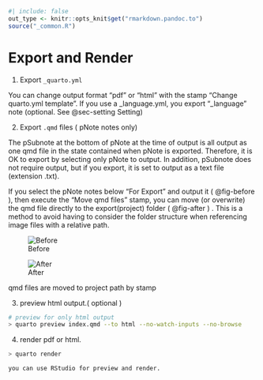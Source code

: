 ```r
#| include: false
out_type <- knitr::opts_knit$get("rmarkdown.pandoc.to")
source("_common.R")
```
# Export and Render {#sec-export }

1. Export `_quarto.yml`

You can change output format "pdf" or "html"  with the stamp "Change quarto.yml template".
If you use a _language.yml, you export "_language" note (optional. See  @sec-setting Setting)


2. Export  `.qmd` files ( pNote notes only)

The pSubnote at the bottom of pNote at the time of output is all output as one qmd file in the state contained when pNote is exported. Therefore, it is OK to export by selecting only pNote to output. In addition, pSubnote does not require output, but if you export, it is set to output as a text file (extension .txt).

If you select the pNote notes below "For Export" and output it ( @fig-before ), then execute the "Move qmd files" stamp, you can move (or overwrite) the qmd file directly to the export(project) folder ( @fig-after ) . This is a method to avoid having to consider the folder structure when referencing image files with a relative path.

::: {#fig-move-qmd layout-ncol=2}

![Before](screenshots/folder01.png){#fig-before}

![After](screenshots/folder02.png){#fig-after}

qmd files are moved to project path by stamp
:::

3. preview html output.( optional )

```zsh
# preview for only html output
> quarto preview index.qmd --to html --no-watch-inputs --no-browse
```

4. render pdf or html.

```zsh
> quarto render
```

    you can use RStudio for preview and render.



